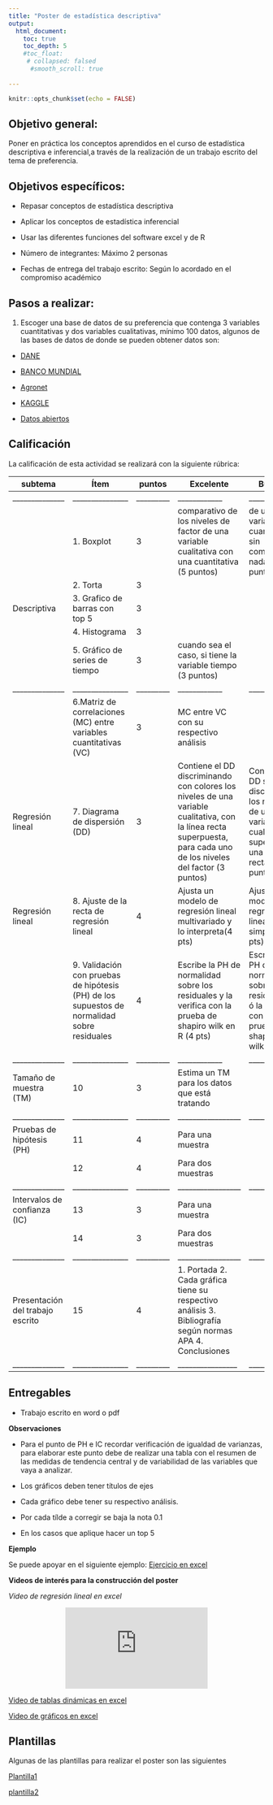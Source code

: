 ```yaml
---
title: "Poster de estadística descriptiva"
output:
  html_document:
    toc: true
    toc_depth: 5
    #toc_float:
     # collapsed: falsed
      #smooth_scroll: true
   
---
```


```r
knitr::opts_chunk$set(echo = FALSE)
```

## **Objetivo general:** 

Poner en práctica los conceptos aprendidos en el curso de estadística descriptiva e inferencial,a través de la realización de un trabajo escrito del tema de preferencia.

## **Objetivos específicos:**

-	Repasar conceptos de estadística descriptiva

- Aplicar los conceptos de estadística inferencial

-	Usar las diferentes funciones del software excel y de R

- Número de integrantes: Máximo 2 personas

- Fechas de entrega del trabajo escrito: Según lo acordado en el compromiso académico

## **Pasos a realizar:**

1. Escoger una base de datos de su preferencia que contenga 3 variables cuantitativas y dos variables cualitativas, mínimo 100 datos, algunos de las bases de datos de donde se pueden obtener datos son:

- [DANE](https://www.dane.gov.co/index.php/estadisticas-por-tema)

- [BANCO MUNDIAL](https://datos.bancomundial.org/indicador/SH.HIV.0014)

- [Agronet](https://www.agronet.gov.co/estadistica/Paginas/home.aspx) 

- [KAGGLE](https://www.kaggle.com/) 

- [Datos abiertos](https://www.datos.gov.co/) 


## **Calificación**

La calificación de esta actividad se realizará con la siguiente rúbrica:

|subtema|Ítem      |puntos|Excelente|Bueno|Regular|
|-------|----------|------|---------|-----|-------|
|______________|_______________|_________|____________|___________|__________|
|  |1. Boxplot|3|comparativo de los niveles de factor de una variable cualitativa con una cuantitativa (5 puntos) |de una sola variable cuantitativa sin comparar nada (1 punto)  |no lo hace|
| |2. Torta |3| |  |no lo hace|
|Descriptiva|3. Grafico de barras con top 5|3| |  |no lo hace|
| |4. Histograma|3| |  |no lo hace|
| |5. Gráfico de series de tiempo |3|cuando sea el caso, si tiene la variable tiempo (3 puntos) |  |no lo hace|
|______________|_______________|_________|____________|___________|__________|
| |6.Matriz de correlaciones (MC) entre variables cuantitativas (VC) |3|MC entre VC con su respectivo análisis| | |
|Regresión lineal|7. Diagrama de dispersión (DD)|3|Contiene el DD discriminando con colores los niveles de una variable cualitativa, con la línea recta superpuesta, para cada uno de los niveles del factor (3 puntos)| Contiene el DD sin discriminar los niveles de una variable cualitativa, superpone una línea recta (2 puntos) |Contiene el DD sin línea recta superpuesta(0 punto)|
|Regresión lineal|8. Ajuste de la recta de regresión lineal|4|Ajusta un modelo de regresión lineal multivariado y lo interpreta(4 pts)| Ajusta un modelo de regresión lineal simple(3 pts)|No ajusta ningún modelo|
| |9. Validación con pruebas de hipótesis (PH) de los supuestos de normalidad sobre residuales|4| Escribe la PH de normalidad sobre los residuales y la verifica con la prueba de shapiro wilk en R  (4 pts)  | Escribe la PH de normalidad sobre los residuales ó la verifica con la prueba de shapiro wilk en R|No verifica normalidad|
|______________|_______________|_________|____________|___________|__________|
|Tamaño de muestra (TM)| 10|3| Estima un TM para los datos que está tratando  |     |        |
|______________|_______________|_________|_________________|___________|__________|
|Pruebas de hipótesis (PH)|11 |4| Para una muestra|  |    | 
| |12 |4| Para dos muestras|  |    | 
|______________|_______________|_________|_________________|___________|__________|
|Intervalos de confianza (IC)|13 |3| Para una muestra|  |    | 
||14 |3| Para dos muestras|  |    | 
|______________|_______________|_________|_________________|___________|__________|
|Presentación del trabajo escrito |15  | 4| 1. Portada 2. Cada gráfica tiene su respectivo análisis 3. Bibliografía según normas APA 4. Conclusiones  |   |
|______________|_______________|_________|________________|___________|__________|




## **Entregables**

- Trabajo escrito en word o pdf

**Observaciones**

- Para el punto de PH e IC recordar verificación de igualdad de varianzas, para elaborar este punto debe de realizar una tabla con el resumen de las medidas de tendencia central y de variabilidad de las variables que vaya a analizar.

-	Los gráficos deben tener títulos de ejes 

-	Cada gráfico debe tener su respectivo análisis.

-	Por cada tílde a corregir se baja la nota 0.1

- En los casos que aplique hacer un top 5


**Ejemplo**

Se puede apoyar en el siguiente ejemplo:
[Ejercicio en excel](https://github.com/estadisticaITM/estadisticaITM.github.io/blob/master/PRACTICA.xlsx)

**Videos de interés para la construcción del poster**

*Video de regresión lineal en  excel*

<div style="text-align: center;"><iframe width="280" height="160" src="https://www.youtube.com/embed/nEAvKHStLyU" frameborder="0" allow="accelerometer; autoplay; encrypted-media; gyroscope; picture-in-picture" allowfullscreen></iframe></div>

[Video de tablas dinámicas en excel](https://github.com/estadisticaITM/estadisticaITM.github.io/tree/master/missdata_files)

[Video de gráficos en excel](https://github.com/estadisticaITM/estadisticaITM.github.io/tree/master/pagin2_files)


## **Plantillas**
Algunas de las plantillas para realizar el poster son las siguientes

[Plantilla1](https://github.com/estadisticaITM/repositorioprueba/blob/master/plantilla%20poster.pptx)

[plantilla2](https://github.com/estadisticaITM/repositorioprueba/blob/master/posterzul.pptx)
